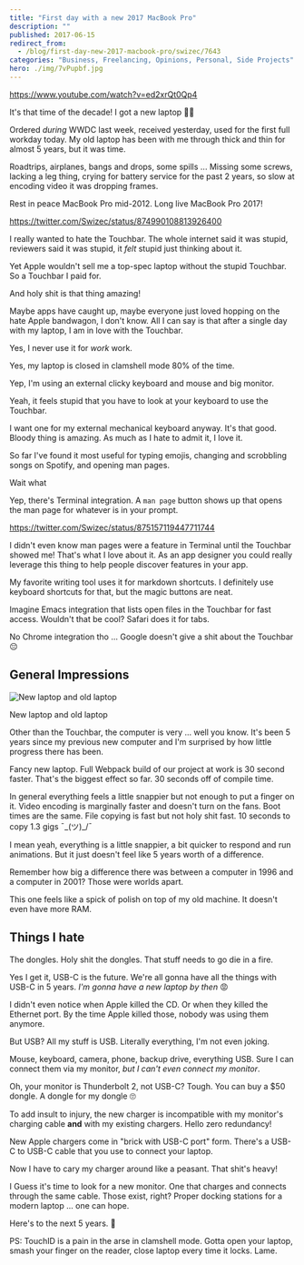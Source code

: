 ```yaml
---
title: "First day with a new 2017 MacBook Pro"
description: ""
published: 2017-06-15
redirect_from:
  - /blog/first-day-new-2017-macbook-pro/swizec/7643
categories: "Business, Freelancing, Opinions, Personal, Side Projects"
hero: ./img/7vPupbf.jpg
---
```


https://www.youtube.com/watch?v=ed2xrQt0Qp4

It's that time of the decade! I got a new laptop 🤘🏼

Ordered _during_ WWDC last week, received yesterday, used for the first full workday today. My old laptop has been with me through thick and thin for almost 5 years, but it was time.

Roadtrips, airplanes, bangs and drops, some spills ... Missing some screws, lacking a leg thing, crying for battery service for the past 2 years, so slow at encoding video it was dropping frames.

Rest in peace MacBook Pro mid-2012. Long live MacBook Pro 2017!

https://twitter.com/Swizec/status/874990108813926400

I really wanted to hate the Touchbar. The whole internet said it was stupid, reviewers said it was stupid, it _felt_ stupid just thinking about it.

Yet Apple wouldn't sell me a top-spec laptop without the stupid Touchbar. So a Touchbar I paid for.

And holy shit is that thing amazing!

Maybe apps have caught up, maybe everyone just loved hopping on the hate Apple bandwagon, I don't know. All I can say is that after a single day with my laptop, I am in love with the Touchbar.

Yes, I never use it for _work_ work.

Yes, my laptop is closed in clamshell mode 80% of the time.

Yep, I'm using an external clicky keyboard and mouse and big monitor.

Yeah, it feels stupid that you have to look at your keyboard to use the Touchbar.

I want one for my external mechanical keyboard anyway. It's that good. Bloody thing is amazing. As much as I hate to admit it, I love it.

So far I've found it most useful for typing emojis, changing and scrobbling songs on Spotify, and opening man pages.

Wait what

Yep, there's Terminal integration. A `man page` button shows up that opens the man page for whatever is in your prompt.

https://twitter.com/Swizec/status/875157119447711744

I didn't even know man pages were a feature in Terminal until the Touchbar showed me! That's what I love about it. As an app designer you could really leverage this thing to help people discover features in your app.

My favorite writing tool uses it for markdown shortcuts. I definitely use keyboard shortcuts for that, but the magic buttons are neat.

Imagine Emacs integration that lists open files in the Touchbar for fast access. Wouldn't that be cool? Safari does it for tabs.

No Chrome integration tho ... Google doesn't give a shit about the Touchbar 😔

## General Impressions

![New laptop and old laptop](./img/7vPupbf.jpg)

New laptop and old laptop

Other than the Touchbar, the computer is very ... well you know. It's been 5 years since my previous new computer and I'm surprised by how little progress there has been.

Fancy new laptop. Full Webpack build of our project at work is 30 second faster. That's the biggest effect so far. 30 seconds off of compile time.

In general everything feels a little snappier but not enough to put a finger on it. Video encoding is marginally faster and doesn't turn on the fans. Boot times are the same. File copying is fast but not holy shit fast. 10 seconds to copy 1.3 gigs ¯\_(ツ)\_/¯

I mean yeah, everything is a little snappier, a bit quicker to respond and run animations. But it just doesn't feel like 5 years worth of a difference.

Remember how big a difference there was between a computer in 1996 and a computer in 2001? Those were worlds apart.

This one feels like a spick of polish on top of my old machine. It doesn't even have more RAM.

## Things I hate

The dongles. Holy shit the dongles. That stuff needs to go die in a fire.

Yes I get it, USB-C is the future. We're all gonna have all the things with USB-C in 5 years. _I'm gonna have a new laptop by then_ 😡

I didn't even notice when Apple killed the CD. Or when they killed the Ethernet port. By the time Apple killed those, nobody was using them anymore.

But USB? All my stuff is USB. Literally everything, I'm not even joking.

Mouse, keyboard, camera, phone, backup drive, everything USB. Sure I can connect them via my monitor, _but I can't even connect my monitor_.

Oh, your monitor is Thunderbolt 2, not USB-C? Tough. You can buy a $50 dongle. A dongle for my dongle 🙄

To add insult to injury, the new charger is incompatible with my monitor's charging cable **and** with my existing chargers. Hello zero redundancy!

New Apple chargers come in "brick with USB-C port" form. There's a USB-C to USB-C cable that you use to connect your laptop.

Now I have to cary my charger around like a peasant. That shit's heavy!

I Guess it's time to look for a new monitor. One that charges and connects through the same cable. Those exist, right? Proper docking stations for a modern laptop ... one can hope.

Here's to the next 5 years. 🍻

PS: TouchID is a pain in the arse in clamshell mode. Gotta open your laptop, smash your finger on the reader, close laptop every time it locks. Lame.
